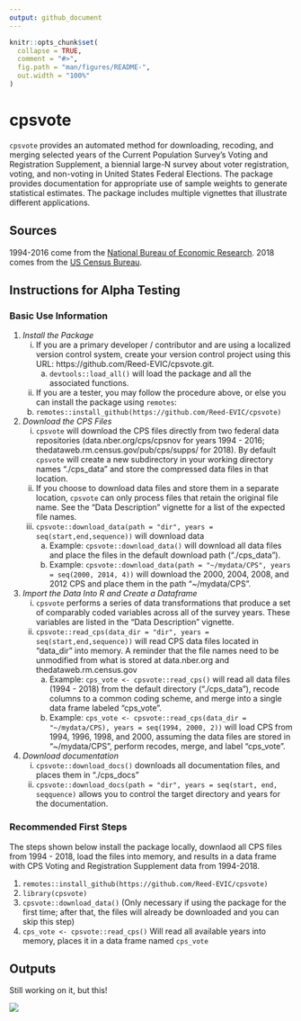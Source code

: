 ```yaml
---
output: github_document
---
```


<!-- README.md is generated from README.Rmd. Please edit the Rmd file -->

```r
knitr::opts_chunk$set(
  collapse = TRUE,
  comment = "#>",
  fig.path = "man/figures/README-",
  out.width = "100%"
)
```
# cpsvote

<!-- badges: start -->
<!-- badges: end -->

`cpsvote` provides an automated method for downloading, recoding, and merging selected years of the Current Population Survey's 
Voting and Registration Supplement, a biennial large-N survey about voter registration, voting, and non-voting in United States Federal Elections. The
package provides documentation for appropriate use of sample weights to generate statistical estimates. The package includes multiple vignettes
that illustrate different applications. 

## Sources

1994-2016 come from the [National Bureau of Economic Research](https://data.nber.org/cps/). 2018 comes from the [US Census Bureau](https://thedataweb.rm.census.gov/ftp/cps_ftp.html).

## Instructions for Alpha Testing

### Basic Use Information

1. *Install the Package*
   i) If you are a primary developer / contributor and are using a localized version control system, create your version control project
  using this URL: https://github.com/Reed-EVIC/cpsvote.git. 
      a) `devtools::load_all()` will load the package and all the associated functions.
   ii) If you are a tester, you may follow the procedure above, or else you can install the package using `remotes`:
      b) `remotes::install_github(https://github.com/Reed-EVIC/cpsvote)`
  
2. *Download the CPS Files*
    i) `cpsvote` will download the CPS files directly from two federal data repositories (data.nber.org/cps/cpsnov for 
  years 1994 - 2016; thedataweb.rm.census.gov/pub/cps/supps/ for 2018). By default `cpsvote` will create a new subdirectory
  in your working directory names "./cps_data" and store the compressed data files in that location.
    ii) If you choose to download data files and store them in a separate location, `cpsvote` can only process files that retain
  the original file name. See the "Data Description" vignette for a list of the expected file names.
    iii) `cpsvote::download_data(path = "dir", years = seq(start,end,sequence))` will download data
         a) Example: `cpsvote::download_data()` will download all data files  and place the files in the default download path ("./cps_data").
         b) Example: `cpsvote::download_data(path = "~/mydata/CPS", years = seq(2000, 2014, 4))` will download the 2000, 2004, 2008, and 2012 CPS 
  and place them in the path "~/mydata/CPS".

3. *Import the Data Into R and Create a Dataframe*
   i) `cpsvote` performs a series of data transformations that produce a set of comparably coded variables across all of the survey years. These
  variables are listed in the "Data Description" vignette.
   ii) `cpsvote::read_cps(data_dir = "dir", years = seq(start,end,sequence))` will read CPS data files located in "data_dir" into memory.  A reminder
  that the file names need to  be unmodified from what is stored at data.nber.org and thedataweb.rm.census.gov
       a) Example: `cps_vote <- cpsvote::read_cps()` will read all data files (1994 - 2018) from the default directory ("./cps_data"), recode columns
  to a common coding scheme, and merge into a single data frame labeled
  "cps_vote". 
       b) Example: `cps_vote <- cpsvote::read_cps(data_dir = "~/mydata/CPS), years = seq(1994, 2000, 2))` will load CPS from 1994, 1996, 1998, and 2000, 
  assuming  the data files are stored in "~/mydata/CPS", perform recodes, merge, and label "cps_vote".  
  
4. *Download documentation*
   i) `cpsvote::download_docs()` downloads all documentation files, and places them in "./cps_docs"
   ii) `cpsvote::download_docs(path = "dir", years = seq(start, end, seqquence)` allows you to control the target directory and 
   years for the documentation.
  
### Recommended First Steps

The steps shown below install the package locally, downlaod all CPS files from 1994 - 2018, load the files into memory, and results in a data frame
with CPS Voting and Registration Supplement data from 1994-2018. 

1. `remotes::install_github(https://github.com/Reed-EVIC/cpsvote)`
2. `library(cpsvote)`
3. `cpsvote::download_data()` (Only necessary if using the package for the first time; after that, the files will already be downloaded and you 
can skip this step)
4. `cps_vote <- cpsvote::read_cps()` Will read all available years into memory, places it in a data frame named `cps_vote`

## Outputs

Still working on it, but this!

![](vote_mode.gif)
